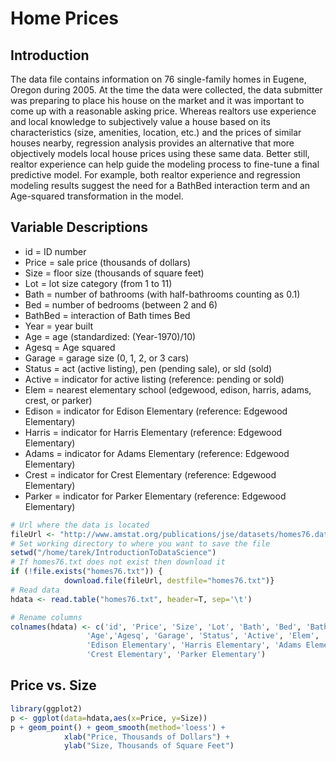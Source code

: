 Home Prices
========================================================

## Introduction
The data file contains information on 76 single-family homes in
Eugene, Oregon during 2005.  At the time the data were collected, the
data submitter was preparing to place his house on the market and it
was important to come up with a reasonable asking price.  Whereas
realtors use experience and local knowledge to subjectively value a
house based on its characteristics (size, amenities, location, etc.)
and the prices of similar houses nearby, regression analysis provides
an alternative that more objectively models local house prices using
these same data.  Better still, realtor experience can help guide the
modeling process to fine-tune a final predictive model.  For example,
both realtor experience and regression modeling results suggest the
need for a BathBed interaction term and an Age-squared transformation
in the model.

## Variable Descriptions

* id = ID number
* Price = sale price (thousands of dollars)
* Size = floor size (thousands of square feet) 
* Lot = lot size category (from 1 to 11)
* Bath = number of bathrooms (with half-bathrooms counting as 0.1)
* Bed = number of bedrooms (between 2 and 6)
* BathBed = interaction of Bath times Bed
* Year = year built
* Age = age (standardized: (Year-1970)/10)
* Agesq = Age squared
* Garage = garage size (0, 1, 2, or 3 cars)
* Status = act (active listing), pen (pending sale), or sld (sold)
* Active = indicator for active listing (reference: pending or sold)
* Elem = nearest elementary school (edgewood, edison, harris, adams,
crest, or parker)
* Edison = indicator for Edison Elementary (reference: Edgewood
Elementary)
* Harris = indicator for Harris Elementary (reference: Edgewood
Elementary)
* Adams = indicator for Adams Elementary (reference: Edgewood
Elementary)
* Crest = indicator for Crest Elementary (reference: Edgewood
Elementary)
* Parker = indicator for Parker Elementary (reference: Edgewood
Elementary)

```r
# Url where the data is located
fileUrl <- "http://www.amstat.org/publications/jse/datasets/homes76.dat.txt"
# Set working directory to where you want to save the file
setwd("/home/tarek/IntroductionToDataScience")
# If homes76.txt does not exist then download it
if (!file.exists("homes76.txt")) {
            download.file(fileUrl, destfile="homes76.txt")}
# Read data
hdata <- read.table("homes76.txt", header=T, sep='\t')

# Rename columns
colnames(hdata) <- c('id', 'Price', 'Size', 'Lot', 'Bath', 'Bed', 'BathBed', 'Year', 
                 'Age','Agesq', 'Garage', 'Status', 'Active', 'Elem', 
                 'Edison Elementary', 'Harris Elementary', 'Adams Elementary', 
                 'Crest Elementary', 'Parker Elementary')
```

## Price vs. Size 

```r
library(ggplot2)
p <- ggplot(data=hdata,aes(x=Price, y=Size)) 
p + geom_point() + geom_smooth(method='loess') + 
            xlab("Price, Thousands of Dollars") + 
            ylab("Size, Thousands of Square Feet")
```

